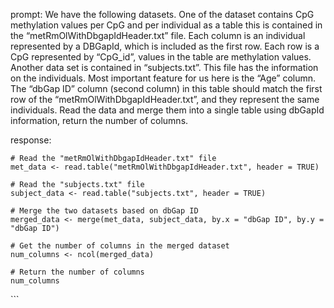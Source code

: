 prompt:
We have the following datasets. One of the dataset contains CpG methylation values per CpG and per individual as a table this is contained in the “metRmOlWithDbgapIdHeader.txt” file. Each column is an individual represented by a DBGapId, which is included as the first row. Each row is a CpG represented by "CpG_id", values in the table are methylation values. Another data set is contained in “subjects.txt”. This file has the information on the individuals. Most important feature for us here is the "Age" column. The "dbGap ID" column (second column) in this table should match the first row of the "metRmOlWithDbgapIdHeader.txt", and they represent the same individuals. 
Read the data and merge them into a single table using dbGapId information, return the number of columns.

response:
```
# Read the "metRmOlWithDbgapIdHeader.txt" file
met_data <- read.table("metRmOlWithDbgapIdHeader.txt", header = TRUE)

# Read the "subjects.txt" file
subject_data <- read.table("subjects.txt", header = TRUE)

# Merge the two datasets based on dbGap ID
merged_data <- merge(met_data, subject_data, by.x = "dbGap ID", by.y = "dbGap ID")

# Get the number of columns in the merged dataset
num_columns <- ncol(merged_data)

# Return the number of columns
num_columns
```
```
